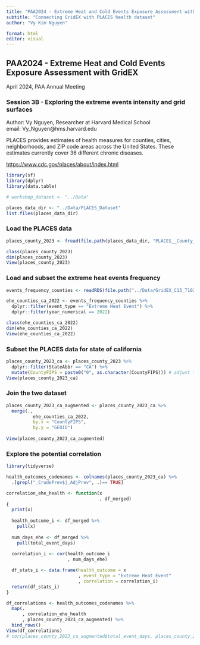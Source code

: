 ```yaml
---
title: "PAA2024 - Extreme Heat and Cold Events Exposure Assessment with GridEX"
subtitle: "Connecting GridEX with PLACES health dataset"
author: "Vy Kim Nguyen"

format: html
editor: visual
---
```


## PAA2024 - Extreme Heat and Cold Events Exposure Assessment with GridEX

April 2024, PAA Annual Meeting

### Session 3B - Exploring the extreme events intensity and grid surfaces

Author: Vy Nguyen, Researcher at Harvard Medical School\
email: Vy_Nguyen\@hms.harvard.edu

PLACES provides estimates of health measures for counties, cities, neighborhoods, and ZIP code areas across the United States. These estimates currently cover 36 different chronic diseases.

<https://www.cdc.gov/places/about/index.html>

```r
library(sf)
library(dplyr)
library(data.table)

# workshop_dataset <- "../Data"

places_data_dir <- "../Data/PLACES_Dataset"
list.files(places_data_dir)
```

### Load the PLACES data

```r
places_county_2023 <- fread(file.path(places_data_dir, "PLACES__County_Data__GIS_Friendly_Format___2023_release.csv"))

class(places_county_2023)
dim(places_county_2023)
View(places_county_2023)
```

### Load and subset the extreme heat events frequency

```r
events_frequency_counties <- readRDS(file.path("../Data/GridEX_C15_T102_by_type_by_year_summaries","S190_Counties_events_by_type_by_year_2008_2022.rds"))[[1]] 

ehe_counties_ca_2022 <- events_frequency_counties %>% 
  dplyr::filter(event_type == "Extreme Heat Event") %>% 
  dplyr::filter(year_numerical == 2022)

class(ehe_counties_ca_2022)
dim(ehe_counties_ca_2022)
View(ehe_counties_ca_2022)
```

### Subset the PLACES data for state of california

```r
places_county_2023_ca <- places_county_2023 %>% 
  dplyr::filter(StateAbbr == "CA") %>% 
  mutate(CountyFIPS = paste0("0", as.character(CountyFIPS))) # adjust the GEOID code
View(places_county_2023_ca)
```

### Join the two dataset

```r
places_county_2023_ca_augmented <- places_county_2023_ca %>% 
  merge(.,
          ehe_counties_ca_2022,
          by.x = "CountyFIPS",
          by.y = "GEOID")
  
View(places_county_2023_ca_augmented)
```

### Explore the potential correlation

```r
library(tidyverse)

health_outcomes_codenames <- colnames(places_county_2023_ca) %>%
  .[grepl("_CrudePrev$|_AdjPrev", .)== TRUE]

correlation_ehe_health <- function(x
                                   , df_merged)
{
  print(x)
  
  health_outcome_i <- df_merged %>%
    pull(x)
  
  num_days_ehe <- df_merged %>%
    pull(total_event_days)
  
  correlation_i <- cor(health_outcome_i
                       , num_days_ehe)

  df_stats_i <- data.frame(health_outcome = x
                           , event_type = "Extreme Heat Event"
                           , correlation = correlation_i)
  return(df_stats_i)
}

df_correlations <- health_outcomes_codenames %>%
  map(.
      , correlation_ehe_health
      , places_county_2023_ca_augmented) %>%
  bind_rows()
View(df_correlations)
# cor(places_county_2023_ca_augmented$total_event_days, places_county_2023_ca_augmented$CASTHMA_AdjPrev)
```
